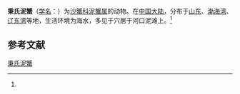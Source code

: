 {{Speciesbox
| name = 秉氏泥蟹
| status = 
| status_system = 
| image = 
| genus = Ilyoplax
| species = pingi
| authority = (Shen, 1932)<ref name='id11960'>{{cite web| url =http://www.bioinfo.cn/db05/BjdwSpecies.php?action=view&id=11960| title =秉氏泥蟹| work =《中国动物物种编目数据库》| publisher =中国科学院微生物研究所| author =中国科学院动物研究所| accessdate =2009-04-28| deadurl =yes| archiveurl =https://web.archive.org/web/20160305040418/http://www.bioinfo.cn/db05/BjdwSpecies.php?action=view&id=11960| archivedate =2016-03-05}}</ref>
}}

'''秉氏泥蟹'''（[[学名|学名]]：{{lang|la|''Ilyoplax pingi''}}）为[[沙蟹科|沙蟹科]][[泥蟹属|泥蟹属]]的动物。在[[中国大陆|中国大陆]]，分布于[[山东|山东]]、[[渤海湾|渤海湾]]、[[辽东湾|辽东湾]]等地，生活环境为海水，多见于穴居于河口泥滩上。<ref name='id11960'/>

== 参考文献 ==
{{reflist}}

{{Wikispecies|Ilyoplax pingi}}
{{Taxonbar|from=Q13359400}}

[[Category:泥蟹属|秉氏泥蟹]]


{{螃蟹小作品}}